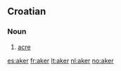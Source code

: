 ==Croatian==

===Noun===
{{hr-noun|m}}

# [[acre]]

[[es:aker]]
[[fr:aker]]
[[lt:aker]]
[[nl:aker]]
[[no:aker]]